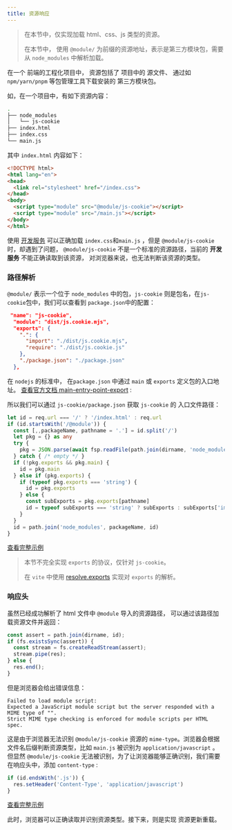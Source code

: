 ```yaml
---
title: 资源响应
---
```


> 在本节中，仅实现加载 html、css、js 类型的资源。
>
> 在本节中， 使用 `@module/` 为前缀的资源地址，表示是第三方模块包，需要从 `node_modules` 中解析加载。

在一个 前端的工程化项目中， 资源包括了 项目中的 源文件、 通过如 `npm/yarn/pnpm` 等包管理工具下载安装的
第三方模块包。

如，在一个项目中，有如下资源内容：

```sh
.
├── node_modules
│   └── js-cookie
├── index.html
├── index.css
└── main.js
```


其中 `index.html` 内容如下：
```html
<!DOCTYPE html>
<html lang="en">
<head>
  <link rel="stylesheet" href="/index.css">
</head>
<body>
  <script type="module" src="@module/js-cookie"></script>
  <script type="module" src="/main.js"></script>
</body>
</html>
```

使用 [开发服务](/sources/sample-vite/http-server) 可以正确加载 `index.css`和`main.js` ，但是 `@module/js-cookie` 时，却遇到了问题， `@module/js-cookie` 不是一个标准的资源路径，当前的 **开发服务** 不能正确读取到该资源，
对浏览器来说，也无法判断该资源的类型。

### 路径解析

`@module/` 表示一个位于 `node_modules` 中的包，`js-cookie` 则是包名，在`js-cookie`包中，我们可以查看到 `package.json`中的配置：
```json
 "name": "js-cookie",
  "module": "dist/js.cookie.mjs",
  "exports": {
    ".": {
      "import": "./dist/js.cookie.mjs",
      "require": "./dist/js.cookie.js"
    },
    "./package.json": "./package.json"
  },
```

在 `nodejs` 的标准中， 在`package.json` 中通过 `main` 或 `exports` 定义包的入口地址。
[查看官方文档 main-entry-point-export](https://nodejs.org/dist/latest-v19.x/docs/api/packages.html#main-entry-point-export) : 

所以我们可以通过 `js-cookie/package.json` 获取 `js-cookie` 的 入口文件路径：

```ts
let id = req.url === '/' ? '/index.html' : req.url
if (id.startsWith('/@module')) {
  const [,,packageName, pathname = '.'] = id.split('/')
  let pkg = {} as any
  try {
    pkg = JSON.parse(await fsp.readFile(path.join(dirname, 'node_modules', packageName, 'package.json'),'utf-8'))
  } catch { /* empty */ }
  if (!pkg.exports && pkg.main) {
    id = pkg.main
  } else if (pkg.exports) {
    if (typeof pkg.exports === 'string') {
      id = pkg.exports
    } else {
      const subExports = pkg.exports[pathname]
      id = typeof subExports === 'string' ? subExports : subExports['import']
    }
  }
  id = path.join('node_modules', packageName, id)
}

```

[查看完整示例](https://github.com/pengzhanbo/you-need-know-vite/tree/main/examples/asset-path-resolve)

> 本节不完全实现 `exports` 的协议，仅针对 `js-cookie`。
>
> 在 `vite` 中使用 [resolve.exports](https://github.com/lukeed/resolve.exports) 实现对 `exports` 的解析。


### 响应头

虽然已经成功解析了 html 文件中 `@module` 导入的资源路径， 可以通过该路径加载资源文件并返回：
```ts
const assert = path.join(dirname, id);
if (fs.existsSync(assert)) {
  const stream = fs.createReadStream(assert);
  stream.pipe(res);
} else {
  res.end();
}
```

但是浏览器会给出错误信息：
```
Failed to load module script: 
Expected a JavaScript module script but the server responded with a MIME type of "". 
Strict MIME type checking is enforced for module scripts per HTML spec.
```

这是由于浏览器无法识别 `@module/js-cookie` 资源的 `mime-type`。浏览器会根据文件名后缀判断资源类型，比如 `main.js` 被识别为 `application/javascript` 。 但显然 `@module/js-cookie` 无法被识别，为了让浏览器能够正确识别，我们需要在响应头中，添加 `content-type` :

```ts
if (id.endsWith('.js')) {
  res.setHeader('Content-Type', 'application/javascript')
}
```
[查看完整示例](https://github.com/pengzhanbo/you-need-know-vite/tree/main/examples/asset-path-resolve)

此时，浏览器可以正确读取并识别资源类型。接下来，则是实现 资源更新重载。

